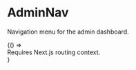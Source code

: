
<Meta title="Admin/AdminNav" component={AdminNav}/>

# AdminNav

Navigation menu for the admin dashboard.

<Canvas>
  <Story name="Preview">
    {() => <div className="text-sm text-muted-foreground">Requires Next.js routing context.</div>}
  </Story>
</Canvas>

<ArgsTable of={AdminNav} />
